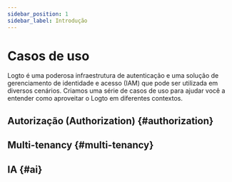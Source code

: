 ```yaml
---
sidebar_position: 1
sidebar_label: Introdução
---
```



# Casos de uso

Logto é uma poderosa infraestrutura de autenticação e uma solução de gerenciamento de identidade e acesso (IAM) que pode ser utilizada em diversos cenários. Criamos uma série de casos de uso para ajudar você a entender como aproveitar o Logto em diferentes contextos.

## Autorização (Authorization) \{#authorization}

<AuthorizationCatalog headingLevel={3} />

## Multi-tenancy \{#multi-tenancy}

<MultiTenancyCatalog headingLevel={3} />

## IA \{#ai}

<AiCatalog headingLevel={3} />
